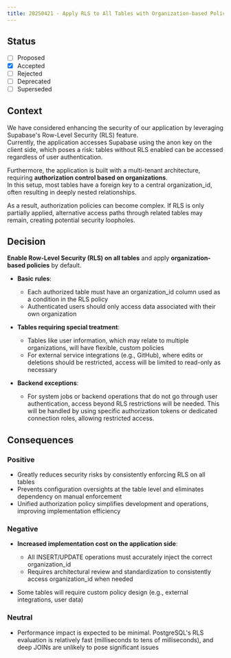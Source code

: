 ```yaml
---
title: 20250421 - Apply RLS to All Tables with Organization-based Policies
---
```


## Status

- [ ] Proposed
- [x] Accepted
- [ ] Rejected
- [ ] Deprecated
- [ ] Superseded

## Context

We have considered enhancing the security of our application by leveraging Supabase's Row-Level Security (RLS) feature.  
Currently, the application accesses Supabase using the anon key on the client side, which poses a risk: tables without RLS enabled can be accessed regardless of user authentication.

Furthermore, the application is built with a multi-tenant architecture, requiring **authorization control based on organizations**.  
In this setup, most tables have a foreign key to a central organization_id, often resulting in deeply nested relationships.

As a result, authorization policies can become complex. If RLS is only partially applied, alternative access paths through related tables may remain, creating potential security loopholes.

## Decision

**Enable Row-Level Security (RLS) on all tables** and apply **organization-based policies** by default.

- **Basic rules**:
  - Each authorized table must have an organization_id column used as a condition in the RLS policy
  - Authenticated users should only access data associated with their own organization

- **Tables requiring special treatment**:
  - Tables like user information, which may relate to multiple organizations, will have flexible, custom policies
  - For external service integrations (e.g., GitHub), where edits or deletions should be restricted, access will be limited to read-only as necessary

- **Backend exceptions**:
  - For system jobs or backend operations that do not go through user authentication, access beyond RLS restrictions will be needed. This will be handled by using specific authorization tokens or dedicated connection roles, allowing restricted access.

## Consequences

### Positive

- Greatly reduces security risks by consistently enforcing RLS on all tables
- Prevents configuration oversights at the table level and eliminates dependency on manual enforcement
- Unified authorization policy simplifies development and operations, improving implementation efficiency

### Negative

- **Increased implementation cost on the application side**:
  - All INSERT/UPDATE operations must accurately inject the correct organization_id
  - Requires architectural review and standardization to consistently access organization_id when needed

- Some tables will require custom policy design (e.g., external integrations, user data)

### Neutral

- Performance impact is expected to be minimal. PostgreSQL's RLS evaluation is relatively fast (milliseconds to tens of milliseconds), and deep JOINs are unlikely to pose significant issues
